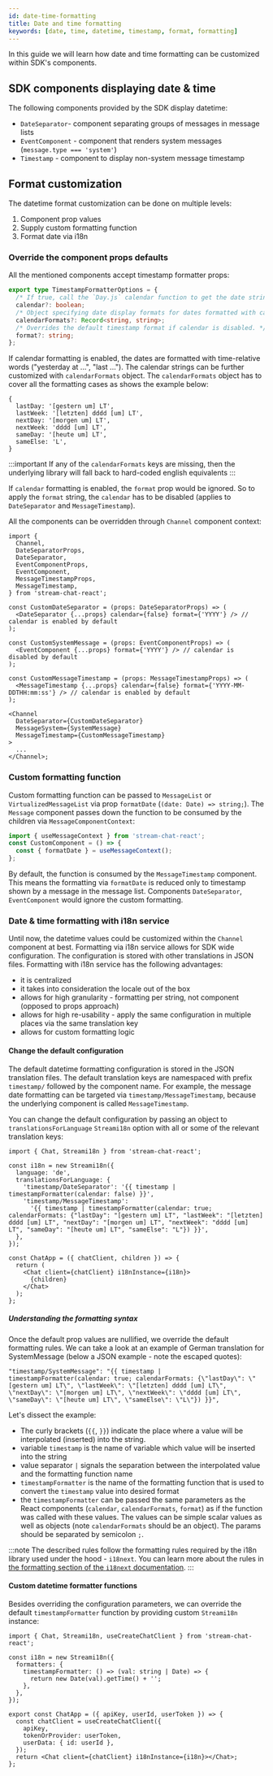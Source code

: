 ```yaml
---
id: date-time-formatting
title: Date and time formatting
keywords: [date, time, datetime, timestamp, format, formatting]
---
```


In this guide we will learn how date and time formatting can be customized within SDK's components.

## SDK components displaying date & time

The following components provided by the SDK display datetime:

- `DateSeparator`- component separating groups of messages in message lists
- `EventComponent` - component that renders system messages (`message.type === 'system'`)
- `Timestamp` - component to display non-system message timestamp

## Format customization

The datetime format customization can be done on multiple levels:

1. Component prop values
2. Supply custom formatting function
3. Format date via i18n

### Override the component props defaults

All the mentioned components accept timestamp formatter props:

```ts
export type TimestampFormatterOptions = {
  /* If true, call the `Day.js` calendar function to get the date string to display (e.g. "Yesterday at 3:58 PM"). */
  calendar?: boolean;
  /* Object specifying date display formats for dates formatted with calendar extension. Active only if calendar prop enabled. */
  calendarFormats?: Record<string, string>;
  /* Overrides the default timestamp format if calendar is disabled. */
  format?: string;
};
```

If calendar formatting is enabled, the dates are formatted with time-relative words ("yesterday at ...", "last ..."). The calendar strings can be further customized with `calendarFormats` object. The `calendarFormats` object has to cover all the formatting cases as shows the example below:

```
{
  lastDay: '[gestern um] LT',
  lastWeek: '[letzten] dddd [um] LT',
  nextDay: '[morgen um] LT',
  nextWeek: 'dddd [um] LT',
  sameDay: '[heute um] LT',
  sameElse: 'L',
}
```

:::important
If any of the `calendarFormats` keys are missing, then the underlying library will fall back to hard-coded english equivalents
:::

If `calendar` formatting is enabled, the `format` prop would be ignored. So to apply the `format` string, the `calendar` has to be disabled (applies to `DateSeparator` and `MessageTimestamp`).

All the components can be overridden through `Channel` component context:

```tsx
import {
  Channel,
  DateSeparatorProps,
  DateSeparator,
  EventComponentProps,
  EventComponent,
  MessageTimestampProps,
  MessageTimestamp,
} from 'stream-chat-react';

const CustomDateSeparator = (props: DateSeparatorProps) => (
  <DateSeparator {...props} calendar={false} format={'YYYY'} /> // calendar is enabled by default
);

const CustomSystemMessage = (props: EventComponentProps) => (
  <EventComponent {...props} format={'YYYY'} /> // calendar is disabled by default
);

const CustomMessageTimestamp = (props: MessageTimestampProps) => (
  <MessageTimestamp {...props} calendar={false} format={'YYYY-MM-DDTHH:mm:ss'} /> // calendar is enabled by default
);

<Channel
  DateSeparator={CustomDateSeparator}
  MessageSystem={SystemMessage}
  MessageTimestamp={CustomMessageTimestamp}
>
  ...
</Channel>;
```

### Custom formatting function

Custom formatting function can be passed to `MessageList` or `VirtualizedMessageList` via prop `formatDate` (`(date: Date) => string;`). The `Message` component passes down the function to be consumed by the children via `MessageComponentContext`:

```jsx
import { useMessageContext } from 'stream-chat-react';
const CustomComponent = () => {
  const { formatDate } = useMessageContext();
};
```

By default, the function is consumed by the `MessageTimestamp` component. This means the formatting via `formatDate` is reduced only to timestamp shown by a message in the message list. Components `DateSeparator`, `EventComponent` would ignore the custom formatting.

### Date & time formatting with i18n service

Until now, the datetime values could be customized within the `Channel` component at best. Formatting via i18n service allows for SDK wide configuration. The configuration is stored with other translations in JSON files. Formatting with i18n service has the following advantages:

- it is centralized
- it takes into consideration the locale out of the box
- allows for high granularity - formatting per string, not component (opposed to props approach)
- allows for high re-usability - apply the same configuration in multiple places via the same translation key
- allows for custom formatting logic

#### Change the default configuration

The default datetime formatting configuration is stored in the JSON translation files. The default translation keys are namespaced with prefix `timestamp/` followed by the component name. For example, the message date formatting can be targeted via `timestamp/MessageTimestamp`, because the underlying component is called `MessageTimestamp`.

You can change the default configuration by passing an object to `translationsForLanguage` `Streami18n` option with all or some of the relevant translation keys:

```tsx
import { Chat, Streami18n } from 'stream-chat-react';

const i18n = new Streami18n({
  language: 'de',
  translationsForLanguage: {
    'timestamp/DateSeparator': '{{ timestamp | timestampFormatter(calendar: false) }}',
    'timestamp/MessageTimestamp':
      '{{ timestamp | timestampFormatter(calendar: true; calendarFormats: {"lastDay": "[gestern um] LT", "lastWeek": "[letzten] dddd [um] LT", "nextDay": "[morgen um] LT", "nextWeek": "dddd [um] LT", "sameDay": "[heute um] LT", "sameElse": "L"}) }}',
  },
});

const ChatApp = ({ chatClient, children }) => {
  return (
    <Chat client={chatClient} i18nInstance={i18n}>
      {children}
    </Chat>
  );
};
```

##### Understanding the formatting syntax

Once the default prop values are nullified, we override the default formatting rules. We can take a look at an example of German translation for SystemMessage (below a JSON example - note the escaped quotes):

```
"timestamp/SystemMessage": "{{ timestamp | timestampFormatter(calendar: true; calendarFormats: {\"lastDay\": \"[gestern um] LT\", \"lastWeek\": \"[letzten] dddd [um] LT\", \"nextDay\": \"[morgen um] LT\", \"nextWeek\": \"dddd [um] LT\", \"sameDay\": \"[heute um] LT\", \"sameElse\": \"L\"}) }}",
```

Let's dissect the example:

- The curly brackets (`{{`, `}}`) indicate the place where a value will be interpolated (inserted) into the string.
- variable `timestamp` is the name of variable which value will be inserted into the string
- value separator `|` signals the separation between the interpolated value and the formatting function name
- `timestampFormatter` is the name of the formatting function that is used to convert the `timestamp` value into desired format
- the `timestampFormatter` can be passed the same parameters as the React components (`calendar`, `calendarFormats`, `format`) as if the function was called with these values. The values can be simple scalar values as well as objects (note `calendarFormats` should be an object). The params should be separated by semicolon `;`.

:::note
The described rules follow the formatting rules required by the i18n library used under the hood - `i18next`. You can learn more about the rules in [the formatting section of the `i18next` documentation](https://www.i18next.com/translation-function/formatting#basic-usage).
:::

#### Custom datetime formatter functions

Besides overriding the configuration parameters, we can override the default `timestampFormatter` function by providing custom `Streami18n` instance:

```tsx
import { Chat, Streami18n, useCreateChatClient } from 'stream-chat-react';

const i18n = new Streami18n({
  formatters: {
    timestampFormatter: () => (val: string | Date) => {
      return new Date(val).getTime() + '';
    },
  },
});

export const ChatApp = ({ apiKey, userId, userToken }) => {
  const chatClient = useCreateChatClient({
    apiKey,
    tokenOrProvider: userToken,
    userData: { id: userId },
  });
  return <Chat client={chatClient} i18nInstance={i18n}></Chat>;
};
```
